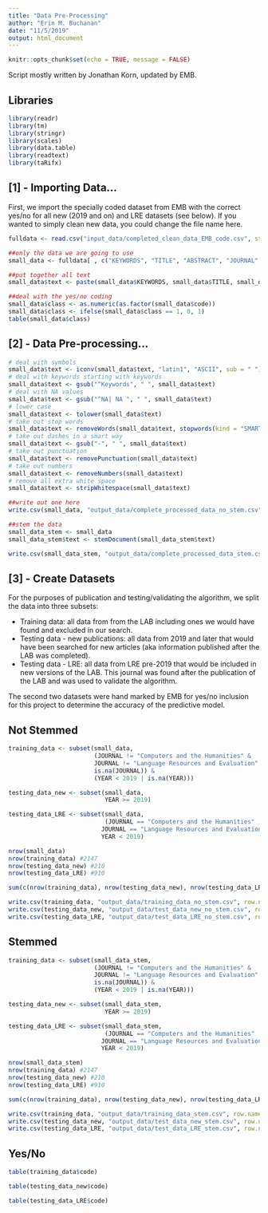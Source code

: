 ```yaml
---
title: "Data Pre-Processing"
author: "Erin M. Buchanan"
date: "11/5/2019"
output: html_document
---
```


```r
knitr::opts_chunk$set(echo = TRUE, message = FALSE)
```

Script mostly written by Jonathan Korn, updated by EMB.

## Libraries

```r
library(readr)
library(tm)
library(stringr)
library(scales)
library(data.table)
library(readtext)
library(taRifx)
```

## [1] - Importing Data...

First, we import the specially coded dataset from EMB with the correct yes/no for all new (2019 and on) and LRE datasets (see below). If you wanted to simply clean new data, you could change the file name here. 

```r
fulldata <- read.csv("input_data/completed_clean_data_EMB_code.csv", stringsAsFactors = F)

##only the data we are going to use
small_data <- fulldata[ , c("KEYWORDS", "TITLE", "ABSTRACT", "JOURNAL", "YEAR", "code")]

##put together all text
small_data$text <- paste(small_data$KEYWORDS, small_data$TITLE, small_data$ABSTRACT, sep = " ")

##deal with the yes/no coding
small_data$class <- as.numeric(as.factor(small_data$code))
small_data$class <- ifelse(small_data$class == 1, 0, 1)
table(small_data$class)
```

## [2] - Data Pre-processing...

```r
# deal with symbols
small_data$text <- iconv(small_data$text, "latin1", "ASCII", sub = " ")
# deal with keywords starting with keywords
small_data$text <- gsub("^Keywords", " ", small_data$text)
# deal with NA values
small_data$text <- gsub("^NA| NA ", " ", small_data$text)
# lower case
small_data$text <- tolower(small_data$text)
# take out stop words
small_data$text <- removeWords(small_data$text, stopwords(kind = "SMART"))
# take out dashes in a smart way
small_data$text <- gsub("-", " ", small_data$text)
# take out punctuation
small_data$text <- removePunctuation(small_data$text)
# take out numbers
small_data$text <- removeNumbers(small_data$text)
# remove all extra white space
small_data$text <- stripWhitespace(small_data$text)

##write out one here
write.csv(small_data, "output_data/complete_processed_data_no_stem.csv", row.names = F)

##stem the data 
small_data_stem <- small_data
small_data_stem$text <- stemDocument(small_data_stem$text)

write.csv(small_data_stem, "output_data/complete_processed_data_stem.csv", row.names = F)
```

## [3] - Create Datasets

For the purposes of publication and testing/validating the algorithm, we split the data into three subsets:

- Training data: all data from from the LAB including ones we would have found and excluded in our search.
- Testing data - new publications: all data from 2019 and later that would have been searched for new articles (aka information published after the LAB was completed).
- Testing data - LRE: all data from LRE pre-2019 that would be included in new versions of the LAB. This journal was found after the publication of the LAB and was used to validate the algorithm.

The second two datasets were hand marked by EMB for yes/no inclusion for this project to determine the accuracy of the predictive model. 

## Not Stemmed

```r
training_data <- subset(small_data, 
                        (JOURNAL != "Computers and the Humanities" & 
                        JOURNAL != "Language Resources and Evaluation" |
                        is.na(JOURNAL)) &
                        (YEAR < 2019 | is.na(YEAR)))

testing_data_new <- subset(small_data,
                           YEAR >= 2019)

testing_data_LRE <- subset(small_data,
                           (JOURNAL == "Computers and the Humanities" | 
                          JOURNAL == "Language Resources and Evaluation") &
                          YEAR < 2019)

nrow(small_data) 
nrow(training_data) #2147
nrow(testing_data_new) #210
nrow(testing_data_LRE) #910

sum(c(nrow(training_data), nrow(testing_data_new), nrow(testing_data_LRE)))

write.csv(training_data, "output_data/training_data_no_stem.csv", row.names = F)
write.csv(testing_data_new, "output_data/test_data_new_no_stem.csv", row.names = F)
write.csv(testing_data_LRE, "output_data/test_data_LRE_no_stem.csv", row.names = F)
```

## Stemmed 

```r
training_data <- subset(small_data_stem, 
                        (JOURNAL != "Computers and the Humanities" & 
                        JOURNAL != "Language Resources and Evaluation" |
                        is.na(JOURNAL)) &
                        (YEAR < 2019 | is.na(YEAR)))

testing_data_new <- subset(small_data_stem,
                           YEAR >= 2019)

testing_data_LRE <- subset(small_data_stem,
                           (JOURNAL == "Computers and the Humanities" | 
                          JOURNAL == "Language Resources and Evaluation") &
                          YEAR < 2019)

nrow(small_data_stem) 
nrow(training_data) #2147
nrow(testing_data_new) #210
nrow(testing_data_LRE) #910

sum(c(nrow(training_data), nrow(testing_data_new), nrow(testing_data_LRE)))

write.csv(training_data, "output_data/training_data_stem.csv", row.names = F)
write.csv(testing_data_new, "output_data/test_data_new_stem.csv", row.names = F)
write.csv(testing_data_LRE, "output_data/test_data_LRE_stem.csv", row.names = F)
```

## Yes/No

```r
table(training_data$code)

table(testing_data_new$code)

table(testing_data_LRE$code)
```

